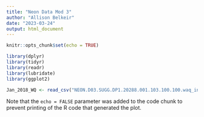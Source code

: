 ```yaml
---
title: "Neon Data Mod 3"
author: "Allison Belkeir"
date: "2023-03-24"
output: html_document
---
```


```r
knitr::opts_chunk$set(echo = TRUE)
```
```r

library(dplyr)
library(tidyr)
library(readr)
library(lubridate)
library(ggplot2)

```

```r

Jan_2018_WQ <- read_csv("NEON.D03.SUGG.DP1.20288.001.103.100.100.waq_instantaneous.2018-01.basic.20221211T164119Z")

```

Note that the `echo = FALSE` parameter was added to the code chunk to prevent printing of the R code that generated the plot.
